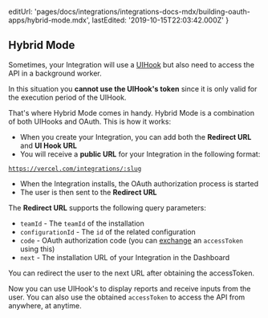 
  editUrl:
    'pages/docs/integrations/integrations-docs-mdx/building-oauth-apps/hybrid-mode.mdx',
  lastEdited: '2019-10-15T22:03:42.000Z'
}

## Hybrid Mode

Sometimes, your Integration will use a [UIHook](/docs/integrations#understanding-uihooks) but also need to access the <OrgName /> API in a background worker.

In this situation you **cannot use the UIHook's token** since it is only valid for the execution period of the UIHook.

That's where Hybrid Mode comes in handy. Hybrid Mode is a combination of both UIHooks and OAuth. This is how it works:

- When you create your Integration, you can add both the **Redirect URL** and **UI Hook URL**
- You will receive a **public URL** for your Integration in the following format:

<Code>https://vercel.com/integrations/:slug</Code>

- When the Integration installs, the OAuth authorization process is started
- The user is then sent to the **Redirect URL**

The **Redirect URL** supports the following query parameters:

- `teamId` - The `teamId` of the installation
- `configurationId` - The `id` of the related configuration
- `code` - OAuth authorization code (you can [exchange](/docs/api#endpoints/oauth2/exchanging-code-for-an-access-token) an `accessToken` using this)
- `next` - The installation URL of your Integration in the <OrgName /> Dashboard

<Note>
  You can redirect the user to the <InlineCode>next</InlineCode> URL after
  obtaining the <InlineCode>accessToken</InlineCode>.
</Note>

Now you can use UIHook's to display reports and receive inputs from the user. You can also use the obtained `accessToken` to access the <OrgName /> API from anywhere, at anytime.
